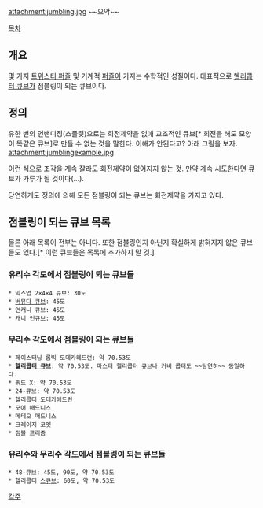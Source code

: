 attachment:jumbling.jpg
~~으악~~

[[목차]]

== 개요 ==
몇 가지 [[트위스티 퍼즐]] 및 기계적 [[퍼즐]]이 가지는 수학적인 성질이다. 대표적으로 [[헬리콥터 큐브]]가 점블링이 되는 큐브이다. 

== 정의 ==
유한 번의 언밴디징(스플릿)으로는 회전제약을 없애 교조적인 큐브[* 회전을 해도 모양이 똑같은 큐브]로 만들 수 없는 것을 말한다. 이해가 안된다고? 아래 그림을 보자. 
attachment:jumblingexample.jpg

이런 식으로 조각을 계속 잘라도 회전제약이 없어지지 않는 것. 만약 계속 시도한다면 큐브가 가루가 될 것이다(...). 

당연하게도 정의에 의해 모든 점블링이 되는 큐브는 회전제약을 가지고 있다. 

== 점블링이 되는 큐브 목록 ==
물론 아래 목록이 전부는 아니다. 또한 점블링인지 아닌지 확실하게 밝혀지지 않은 큐브들도 있다.[* 이런 큐브들은 목록에 추가하지 말 것.]

=== 유리수 각도에서 점블링이 되는 큐브들 ===
 * 믹스업 2×4×4 큐브: 30도
 * [[버뮤다 큐브]]: 45도
 * 언캐니 큐브: 45도
 * 캐니 언큐브: 45도

=== 무리수 각도에서 점블링이 되는 큐브들 ===
 * 페이스터닝 롬빅 도데카헤드런: 약 70.53도
 * '''[[헬리콥터 큐브]]''': 약 70.53도. 마스터 헬리콥터 큐브나 커비 콥터도 ~~당연히~~ 동일하다. 
 * 쿼드 X: 약 70.53도
 * 24-큐브: 약 70.53도
 * 헬리콥터 도데카헤드런
 * 모어 매드니스
 * 메테오 매드니스
 * 크레이지 코멧
 * 점블 프리즘

=== 유리수와 무리수 각도에서 점블링이 되는 큐브들 ===
 * 48-큐브: 45도, 90도, 약 70.53도
 * 헬리콥터 [[스큐브]]: 60도, 약 70.53도

[[각주]]
